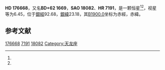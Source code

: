 {{Starbox begin
| name = HD 176668
}}
{{Starbox observe
| epoch = [[J2000.0|J2000.0]]
| constell = {{星座名待查}}<ref name=SIMBAD>{{cite web
 | url=http://simbad.u-strasbg.fr/simbad/sim-id?Ident=HR+7191
 | title =Pulsating variable Star
 | publisher=Centre de Données astronomiques de Strasbourg
 | work=SIMBAD
 | accessdate=2012-07-13}}</ref><ref name=DATA>{{cite web
 | url=http://vizier.u-strasbg.fr/viz-bin/VizieR-5?-out.add=.&-source=5050&-corr=PK=HR&-out.max=9999&HR=7191
 | title=VizieR Detailed Page
 | accessdate=2012-07-13
 | archive-date=2016-03-05
 | archive-url=https://web.archive.org/web/20160305231120/http://vizier.u-strasbg.fr/viz-bin/VizieR-5?-out.add=.&-source=5050&-corr=PK=HR&-out.max=9999&HR=7191
 | dead-url=no
 }}</ref>
| 星官 = 
| ra = {{RA|18|57|17.4}}<ref name=SIMBAD /><ref name=DATA />
| dec = {{DEC|+62|23|48}}<ref name=SIMBAD /><ref name=DATA />
| appmag_v = 6.45<ref name=SIMBAD /><ref name=DATA />
}}
{{Starbox character
| class = G5IV+G8V<ref name=SIMBAD /><ref name=DATA />
| b-v = 0.93<ref name=SIMBAD /><ref name=DATA />
| u-b = 0.66<ref name=SIMBAD /><ref name=DATA />
| r-i = <ref name=SIMBAD /><ref name=DATA />
| variable = 
}}
{{Starbox astrometry
| radial_v = 0.66
| prop_mo_ra = -8
| parallax = 
| p_error = 
}}
{{Starbox catalog
| names =BD+62 1669，[[SAO星表|SAO]] 18082，[[HD星表|HD]] 176668，[[HR星表|HR]] 7191}}
{{Starbox reference |Simbad=HR+7191}}
{{Starbox end}}

'''HD 176668'''，又名'''BD+62 1669'''，'''SAO 18082'''、'''HR 7191'''，是一颗恒星<ref name=SIMBAD /><ref name=DATA />，视星等为6.45，位于[[銀道座標系|銀經]]92.68，[[銀道座標系|銀緯]]23.18，其[[B1900.0|B1900.0]]坐标为赤經{{RA|18|56|17}}，赤緯{{DEC|+62|23.18|41}}。

== 参考文献 ==
{{reflist}}

{{star-stub}}

[[Category:HD和HDE天體|176668]]
[[Category:HR天體|7191]]
[[Category:SAO天體|18082]]
[[Category:天龙座|Category:天龙座]]